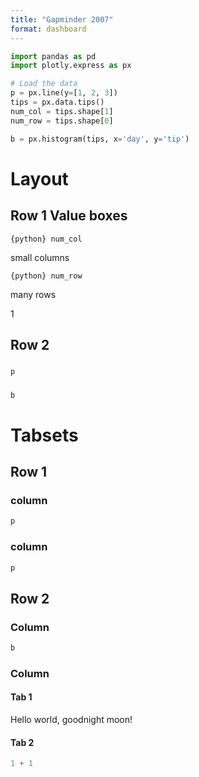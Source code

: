 ```yaml
---
title: "Gapminder 2007"  
format: dashboard   
---
```


```python
import pandas as pd
import plotly.express as px

# Load the data
p = px.line(y=[1, 2, 3])
tips = px.data.tips()
num_col = tips.shape[1]
num_row = tips.shape[0]

b = px.histogram(tips, x='day', y='tip')

```

# Layout

## Row 1 Value boxes {height=20%}

::: {.valuebox icon="heart" color="#1E91FF" title="Number of Columns"}

`{python} num_col`

small columns

:::

::: {.valuebox icon="arrow-down" color="#87CEFA" title="Number of Rows"} 

`{python} num_row`

many rows

:::

::: {.valuebox icon="graph-up" color="#4382B4" title="third box"}

1

:::

## Row 2 

### {width=70%}

```python
p
```

### {width=30%}

```python
b
```

# Tabsets

## Row 1 {height=30%}

### column {width="50%"}

```python
p

```

### column 

```python
p

```


## Row 2 {height=70%}

### Column {width="80%"}

```python
b
```

### Column {.tabset width="20%"}

#### Tab 1

Hello world, goodnight moon!

#### Tab 2

```python
1 + 1
```